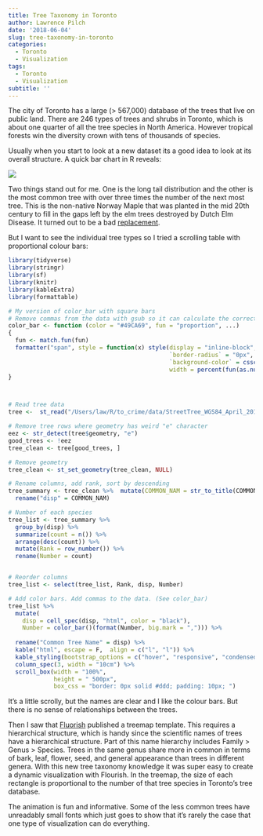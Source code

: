 ```yaml
---
title: Tree Taxonomy in Toronto
author: Lawrence Pilch
date: '2018-06-04'
slug: tree-taxonomy-in-toronto
categories:
  - Toronto
  - Visualization
tags:
  - Toronto
  - Visualization
subtitle: ''
---
```

The city of Toronto has a large (> 567,000) database of the trees that live on public land. There are 246 types of trees and shrubs in Toronto, which is about one quarter of all the tree species in North America. However tropical forests win the diversity crown with tens of thousands of species.

Usually when you start to look at a new dataset its a good idea to look at its overall structure. A quick bar chart in R reveals:

![](/img/to_trees_histogram.svg)  
   
Two things stand out for me. One is the long tail distribution and the other is the most common tree with over three times the number of the next most tree. This is the non-native Norway Maple that was planted in the mid 20th century to fill in the gaps left by the elm trees destroyed by Dutch Elm Disease. It turned out to be a bad [replacement](https://www.theglobeandmail.com/news/toronto/problem-trees-three-types-of-trees-creating-headaches-for-city-of-torontostaff/article31295397/).
   
But I want to see the individual tree types so I tried a scrolling table with proportional colour bars:

```r
library(tidyverse)
library(stringr)
library(sf)
library(knitr)
library(kableExtra)
library(formattable)

# My version of color_bar with square bars
# Remove commas from the data with gsub so it can calculate the correct width
color_bar <- function (color = "#49CA69", fun = "proportion", ...) 
{
  fun <- match.fun(fun)
  formatter("span", style = function(x) style(display = "inline-block", 
                                              `border-radius` = "0px", `padding-right` = "0px", 
                                              `background-color` = csscolor(color), 
                                              width = percent(fun(as.numeric(gsub(",", "", x)), ...))))
}



# Read tree data
tree <-  st_read("/Users/law/R/to_crime/data/StreetTree_WGS84_April_2016/TMMS_Open_Data_WGS84.shp", quiet = TRUE)

# Remove tree rows where geometry has weird "e" character
eez <- str_detect(tree$geometry, "e")
good_trees <- !eez
tree_clean <- tree[good_trees, ]

# Remove geometry
tree_clean <- st_set_geometry(tree_clean, NULL)

# Rename columns, add rank, sort by descending 
tree_summary <- tree_clean %>%  mutate(COMMON_NAM = str_to_title(COMMON_NAM)) %>% 
  rename("disp" = COMMON_NAM)

# Number of each species
tree_list <- tree_summary %>% 
  group_by(disp) %>% 
  summarize(count = n()) %>% 
  arrange(desc(count)) %>% 
  mutate(Rank = row_number()) %>% 
  rename(Number = count)


# Reorder columns
tree_list <- select(tree_list, Rank, disp, Number)

# Add color bars. Add commas to the data. (See color_bar)
tree_list %>% 
  mutate(
    disp = cell_spec(disp, "html", color = "black"),
    Number = color_bar()(format(Number, big.mark = ","))) %>% 
  
  rename("Common Tree Name" = disp) %>%
  kable("html", escape = F,  align = c("l", "l")) %>%
  kable_styling(bootstrap_options = c("hover", "responsive", "condensed"), full_width = F, position = "float_left")  %>%
  column_spec(3, width = "10cm") %>% 
  scroll_box(width = "100%", 
             height = " 500px",
             box_css = "border: 0px solid #ddd; padding: 10px; ") 

```
   
   
It's a little scrolly, but the names are clear and I like the colour bars. But there is no sense of relationships between the trees.
      
Then I saw that [Fluorish](https://flourish.studio/) published a treemap template. This requires a hierarchical structure, which is handy since the scientific names of trees have a hierarchical structure. Part of this name hierarchy includes Family > Genus > Species. Trees in the same genus share more in common in terms of bark, leaf, flower, seed, and general appearance than trees in different genera. With this new tree taxonomy knowledge it was super easy to create a dynamic visualization with Flourish. In the treemap, the size of each rectangle is proportional to the number of that tree species in Toronto's tree database.

<div class="flourish-embed" data-src="visualisation/56816"></div><script src="https://public.flourish.studio/resources/embed.js"></script>

The animation is fun and informative. Some of the less common trees have unreadably small fonts which just goes to show that it's rarely the case that one type of visualization can do everything.